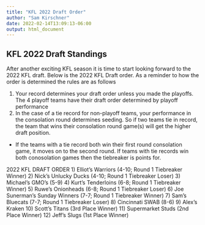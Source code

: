 ```yaml
---
title: "KFL 2022 Draft Order"
author: "Sam Kirschner"
date: 2022-02-14T13:09:13-06:00
output: html_document
---
```



## KFL 2022 Draft Standings

After another exciting KFL season it is time to start looking forward to the 2022 KFL draft. Below is the 2022 KFL Draft order. As a reminder to how the order is determined the rules are as follows

1) Your record determines your draft order unless you made the playoffs. The 4 playoff teams have their draft order determined by playoff performance
2) In the case of a tie record for non-playoff teams, your performance in the consolation round determines seeding. So if two teams tie in record, the team that wins their consolation round game(s) will get the higher draft position. 
  - If the teams with a tie record both win their first round consolation game, it moves on to the second round. If teams with tie records win both conosolation games then the tiebreaker is points for. 


2022 KFL DRAFT ORDER
1) Elliot's Warriors (4-10; Round 1 Tiebreaker Winner)
2) Nick's Unlucky Ducks (4-10; Round 1 Tiebreaker Loser)
3) Michael's GMO's (5-9)
4) Kurt's Tenderloins (6-8; Round 1 Tiebreaker Winner)
5) Ruwe's Onionheads (6-8; Round 1 Tiebreaker Loser)
6) Joe Sunerman's Sunday Winners (7-7; Round 1 Tiebreaker Winner)
7) Sam's Bluecats (7-7; Round 1 Tiebreaker Loser)
8) Cincinnati SWAB (8-6)
9) Alex's Kraken
10) Scott's Titans (3rd Place Winner)
11) Supermarket Studs (2nd Place Winner)
12) Jeff's Slugs (1st Place Winner)
